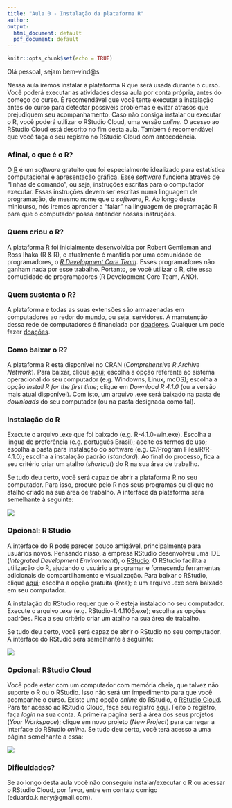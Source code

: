 ```yaml
---
title: "Aula 0 - Instalação da plataforma R"
author:
output:
  html_document: default
  pdf_document: default
---
```


```r
knitr::opts_chunk$set(echo = TRUE)
```


Olá pessoal, sejam bem-vind@s 

Nessa aula iremos instalar a plataforma R que será usada durante o curso. Você poderá executar as atividades dessa aula por conta própria, antes do começo do curso. É recomendável que você tente executar a instalação antes do curso para detectar possíveis problemas e evitar atrasos que prejudiquem seu acompanhamento. Caso não consiga instalar ou executar o R, você poderá utilizar o RStudio Cloud, uma versão *online*. O acesso ao RStudio Cloud está descrito no fim desta aula. Também é recomendável que você faça o seu registro no RStudio Cloud com antecedência.


### Afinal, o que é o R?

O [R](https://www.r-project.org/) é um *software* gratuito que foi especialmente idealizado para estatística computacional e apresentação gráfica. Esse *software* funciona através de "linhas de comando", ou seja, instruções escritas para o computador executar. Essas instruções devem ser escritas numa linguagem de programação, de mesmo nome que o *software*, R. Ao longo deste minicurso, nós iremos aprender a "falar" na linguagem de programação R para que o computador possa entender nossas instruções.

### Quem criou o R?

A plataforma R foi inicialmente desenvolvida por **R**obert Gentleman and **R**oss Ihaka (R & R), e atualmente é mantida por uma comunidade de programadores, o [*R Development Core Team*](https://www.r-project.org/contributors.html). Esses programadores não ganham nada por esse trabalho. Portanto, se você utilizar o R, cite essa comudidade de programadores (R Development Core Team, ANO).

### Quem sustenta o R?

A plataforma e todas as suas extensões são armazenadas em computadores ao redor do mundo, ou seja, servidores. A manutenção dessa rede de computadores é financiada por [doadores](https://www.r-project.org/foundation/donors.html). Qualquer um pode fazer [doações](https://www.r-project.org/foundation/donations.html).

### Como baixar o R?

A plataforma R está disponível no CRAN (*Comprehensive R Archive Network*). Para baixar, clique [aqui](https://cran.r-project.org/); escolha a opção referente ao sistema operacional do seu computador (e.g. Windowns, Linux, mcOS); escolha a opção *install R for the first time*; clique em *Download R 4.1.0* (ou a versão mais atual disponível). Com isto, um arquivo .exe será baixado na pasta de *downloads* do seu computador (ou na pasta designada como tal). 

### Instalação do R

Execute o arquivo .exe que foi baixado (e.g. R-4.1.0-win.exe). Escolha a lingua de preferência (e.g. português Brasil); aceite os termos de uso; escolha a pasta para instalação do software (e.g. C:/Program Files/R/R-4.1.0); escolha a instalação padrão (*standard*). Ao final do processo, fica a seu critério criar um atalho (*shortcut*) do R na sua área de trabalho.

Se tudo deu certo, você será capaz de abrir a plataforma R no seu computador. Para isso, procure pelo R nos seus programas ou clique no atalho criado na sua área de trabalho. A interface da plataforma será semelhante à seguinte:


![](C:/Users/eduar/OneDrive/Desktop/GitHub/disciplina_MFC/aula_00/auxiliar/R.png)

### Opcional: R Studio

A interface do R pode parecer pouco amigável, principalmente para usuários novos. Pensando nisso, a empresa RStudio desenvolveu uma IDE (*Integrated Development Environment*), o [RStudio](https://www.rstudio.com/). O RStudio facilita a utilização do R, ajudando o usuário a programar e fornecendo ferramentas adicionais de compartilhamento e visualização. Para baixar o RStudio, clique [aqui](https://www.rstudio.com/products/rstudio/download/); escolha a opção gratuíta (*free*); e um arquivo .exe será baixado em seu computador. 

A instalação do RStudio requer que o R esteja instalado no seu computador. Execute o arquivo .exe (e.g. RStudio-1.4.1106.exe); escolha as opções padrões. Fica a seu critério criar um atalho na sua área de trabalho.

Se tudo deu certo, você será capaz de abrir o RStudio no seu computador. A interface do RStudio será semelhante à seguinte:

![](C:/Users/eduar/OneDrive/Desktop/GitHub/disciplina_MFC/aula_00/auxiliar/RStudio.png)

### Opcional: RStudio Cloud

Você pode estar com um computador com memória cheia, que talvez não suporte o R ou o RStudio. Isso não será um impedimento para que você acompanhe o curso. Existe uma opção *online* do RStudio, o [RStudio Cloud](https://rstudio.cloud/). Para ter acesso ao RStudio Cloud, faça seu registro [aqui](https://login.rstudio.cloud/register?redirect=%2Foauth%2Fauthorize%3Fredirect_uri%3Dhttps%253A%252F%252Frstudio.cloud%252Flogin%26client_id%3Drstudio-cloud%26response_type%3Dcode%26show_auth%3D0%26show_login%3D1%26show_setup%3D0&setup=False). Feito o registro, faça *login* na sua conta. A primeira página será a área dos seus projetos (*Your Workspace*); clique em novo projeto (*New Project*) para carregar a interface do RStudio *online*. Se tudo deu certo, você terá acesso a uma página semelhante a essa:

![](C:/Users/eduar/OneDrive/Desktop/GitHub/disciplina_MFC/aula_00/auxiliar/RStudio_cloud.png)

### Dificuldades?

Se ao longo desta aula você não conseguiu instalar/executar o R ou acessar o RStudio Cloud, por favor, entre em contato comigo (eduardo.k.nery@gmail.com).